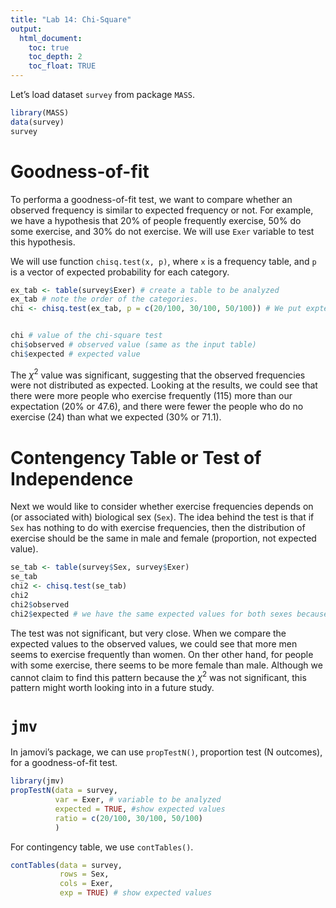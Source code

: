 ```yaml
---
title: "Lab 14: Chi-Square"
output:
  html_document:
    toc: true
    toc_depth: 2
    toc_float: TRUE
---
```


Let's load dataset `survey` from package `MASS`. 
```r
library(MASS)
data(survey)
survey
```

# Goodness-of-fit
To performa a goodness-of-fit test, we want to compare whether an observed frequency is similar to expected frequency or not. 
For example, we have a hypothesis that 20% of people frequently exercise, 50% do some exercise, and 30% do not exercise. We will use `Exer` variable to test this hypothesis.

We will use function `chisq.test(x, p)`, where `x` is a frequency table, and `p` is a vector of expected probability for each category. 

```r
ex_tab <- table(survey$Exer) # create a table to be analyzed
ex_tab # note the order of the categories.
chi <- chisq.test(ex_tab, p = c(20/100, 30/100, 50/100)) # We put exptected p for each category here. 0.2 or 20% for frequent exercise, 0.3 or 30% for no exercise, 0.5 or 50% for some exercise.  


chi # value of the chi-square test
chi$observed # observed value (same as the input table)
chi$expected # expected value
```
The $\chi^2$ value was significant, suggesting that the observed frequencies were not distributed as expected. Looking at the results, we could see that there were more people who exercise frequently (115) more than our expectation (20% or 47.6), and there were fewer the people who do no exercise (24) than what we expected (30% or 71.1). 

# Contengency Table or Test of Independence
Next we would like to consider whether exercise frequencies depends on (or associated with) biological sex (`Sex`). The idea behind the test is that if `Sex` has nothing to do with exercise frequencies, then the distribution of exercise should be the same in male and female (proportion, not expected value). 

```r
se_tab <- table(survey$Sex, survey$Exer)
se_tab
chi2 <- chisq.test(se_tab)
chi2
chi2$observed
chi2$expected # we have the same expected values for both sexes because we have equal number of male and female. 
```

The test was not significant, but very close. When we compare the expected values to the observed values, we could see that more men seems to exercise frequently than women. On ther other hand, for people with some exercise, there seems to be more female than male. Although we cannot claim to find this pattern because the $\chi^2$ was not significant, this pattern might worth looking into in a future study. 

# `jmv`
In jamovi's package, we can use `propTestN()`, proportion test (N outcomes), for a goodness-of-fit test.

```r
library(jmv)
propTestN(data = survey, 
          var = Exer, # variable to be analyzed
          expected = TRUE, #show expected values
          ratio = c(20/100, 30/100, 50/100)
          )
```
For contingency table, we use `contTables()`.

```r
contTables(data = survey,
           rows = Sex,
           cols = Exer,
           exp = TRUE) # show expected values
```

